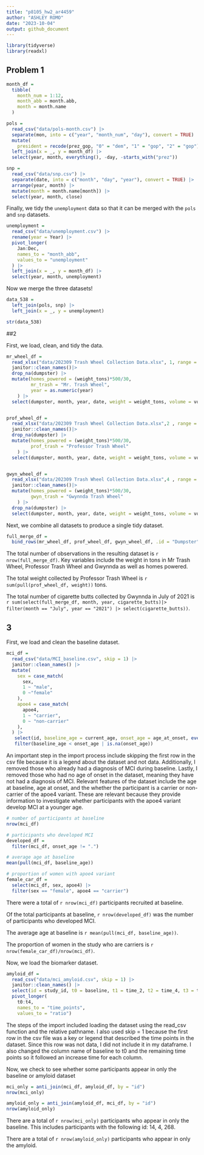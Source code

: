 ```yaml
---
title: "p8105_hw2_ar4459"
author: "ASHLEY ROMO"
date: "2023-10-04"
output: github_document
---
```



```r
library(tidyverse)
library(readxl)
```

## Problem 1

```r
month_df = 
  tibble(
    month_num = 1:12,
    month_abb = month.abb,
    month = month.name
  )

pols = 
  read_csv("data/pols-month.csv") |>
  separate(mon, into = c("year", "month_num", "day"), convert = TRUE) |>
  mutate(
    president = recode(prez_gop, "0" = "dem", "1" = "gop", "2" = "gop")) |>
  left_join(x = _, y = month_df) |> 
  select(year, month, everything(), -day, -starts_with("prez")) 
```



```r
snp = 
  read_csv("data/snp.csv") |>
  separate(date, into = c("month", "day", "year"), convert = TRUE) |>
  arrange(year, month) |>
  mutate(month = month.name[month]) |>
  select(year, month, close) 
```

Finally, we tidy the `unemployment` data so that it can be merged with the `pols` and `snp` datasets.

```r
unemployment = 
  read_csv("data/unemployment.csv") |>
  rename(year = Year) |>
  pivot_longer(
    Jan:Dec, 
    names_to = "month_abb",
    values_to = "unemployment"
  ) |> 
  left_join(x = _, y = month_df) |> 
  select(year, month, unemployment)
```

Now we merge the three datasets!

```r
data_538 = 
  left_join(pols, snp) |>
  left_join(x = _, y = unemployment)

str(data_538)
```

##2 

First, we load, clean, and tidy the data.

```r
mr_wheel_df =
  read_xlsx("data/202309 Trash Wheel Collection Data.xlsx", 1, range = "A2:N587") |> 
  janitor::clean_names()|> 
  drop_na(dumpster) |> 
  mutate(homes_powered = (weight_tons)*500/30,
         mr_trash = "Mr. Trash Wheel",
         year = as.numeric(year)
    ) |> 
  select(dumpster, month, year, date, weight = weight_tons, volume = volume_cubic_yards, everything()) 


prof_wheel_df =
  read_xlsx("data/202309 Trash Wheel Collection Data.xlsx",2 , range = "A2:M109") |> 
  janitor::clean_names()|> 
  drop_na(dumpster) |> 
  mutate(homes_powered = (weight_tons)*500/30,
         prof_trash = "Professor Trash Wheel"
    ) |> 
  select(dumpster, month, year, date, weight = weight_tons, volume = volume_cubic_yards, everything()) 


gwyn_wheel_df =
  read_xlsx("data/202309 Trash Wheel Collection Data.xlsx",4 , range = "A2:L159") |> 
  janitor::clean_names()|> 
  mutate(homes_powered = (weight_tons)*500/30,
         gwyn_trash = "Gwynnda Trash Wheel"
    ) |> 
  drop_na(dumpster) |> 
  select(dumpster, month, year, date, weight = weight_tons, volume = volume_cubic_yards, everything())


```

Next, we combine all datasets to produce a single tidy dataset. 

```r
full_merge_df =
  bind_rows(mr_wheel_df, prof_wheel_df, gwyn_wheel_df, .id = "Dumpster")
```

The total number of observations in the resulting dataset is `r nrow(full_merge_df) `. Key variables include the weight in tons in Mr Trash Wheel, Professor Trash Wheel and Gwynnda as well as homes powered. 

The total weight collected by Professor Trash Wheel is `r sum(pull(prof_wheel_df, weight))` tons.

The total number of cigarette butts collected by Gwynnda in July of 2021 is `r sum(select(full_merge_df, month, year, cigarette_butts)|> filter(month == "July", year == "2021") |> select(cigarette_butts))`.

## 3

First, we load and clean the baseline dataset.

```r
mci_df = 
  read_csv("data/MCI_baseline.csv", skip = 1) |> 
  janitor::clean_names() |>
  mutate(
    sex = case_match(
      sex, 
      1 ~ "male",
      0 ~"female"
    ),
    apoe4 = case_match(
      apoe4, 
      1 ~ "carrier",
      0 ~ "non-carrier"
    ), 
  ) |> 
   select(id, baseline_age = current_age, onset_age = age_at_onset, everything()) |> 
   filter(baseline_age < onset_age | is.na(onset_age))
```

An important step in the import process include skipping the first row in the csv file because it is a legend about the dataset and not data. Additionally, I removed those who already had a diagnosis of MCI during baseline. Lastly, I removed those who had no age of onset in the dataset, meaning they have not had a diagnosis of MCI.  Relevant features of the dataset include the age at baseline, age at onset, and the whether the participant is a carrier or non-carrier of the apoe4 variant. These are relevant because they provide information to investigate whether participants with the apoe4 variant develop MCI at a younger age.


```r
# number of participants at baseline 
nrow(mci_df)

# participants who developed MCI
developed_df = 
  filter(mci_df, onset_age != ".")

# average age at baseline
mean(pull(mci_df, baseline_age))

# proportion of women with apoe4 variant 
female_car_df = 
  select(mci_df, sex, apoe4) |> 
  filter(sex == "female", apoe4 == "carrier")

```

There were a total of `r nrow(mci_df) ` participants recruited at baseline. 

Of the total participants at baseline, `r nrow(developed_df)` was the number of participants who developed MCI.

The average age at baseline is `r mean(pull(mci_df, baseline_age))`. 

The proportion of women in the study who are carriers is `r nrow(female_car_df)/nrow(mci_df)`.



Now, we load the biomarker dataset.

```r
amyloid_df = 
  read_csv("data/mci_amyloid.csv", skip = 1) |> 
  janitor::clean_names() |> 
  select(id = study_id, t0 = baseline, t1 = time_2, t2 = time_4, t3 = time_6, t4 = time_8) |> 
  pivot_longer(
    t0:t4,
    names_to = "time_points",
    values_to = "ratio")
```

The steps of the import included loading the dataset using the read_csv function and the relative pathname. I also used skip = 1 because the first row in the csv file was a key or legend that described the time points in the dataset. Since this row was not data, I did not include it in my dataframe. I also changed the column name of baseline to t0 and the remaining time points so it followed an increase time for each column. 


Now, we check to see whether some participants appear in only the baseline or amyloid dataset
```r
mci_only = anti_join(mci_df, amyloid_df, by = "id")
nrow(mci_only)

amyloid_only = anti_join(amyloid_df, mci_df, by = "id")
nrow(amyloid_only)

```

There are a total of `r nrow(mci_only)` participants who appear in only the baseline. This includes participants with the following id: 14, 4, 268.

There are a total of `r nrow(amyloid_only)` participants who appear in only the amyloid.


